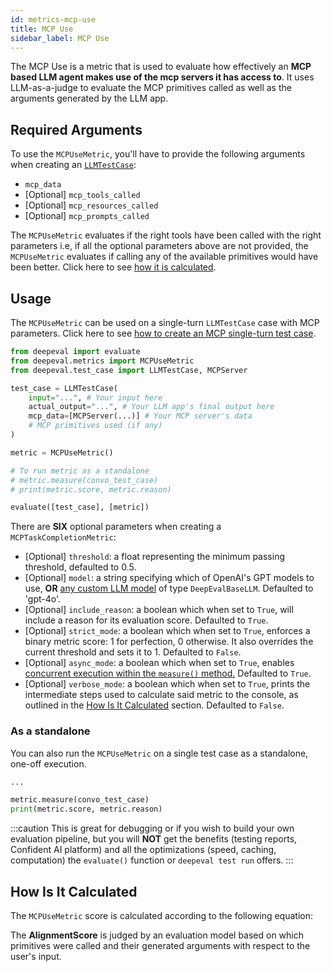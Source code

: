 ```yaml
---
id: metrics-mcp-use
title: MCP Use
sidebar_label: MCP Use
---
```


<head>
  <link rel="canonical" href="https://deepeval.com/docs/metrics-mcp-use" />
</head>


<MetricTagsDisplayer singleTurn={true} referenceless={true} />

The MCP Use is a metric that is used to evaluate how effectively an **MCP based LLM agent makes use of the mcp servers it has access to**. It uses LLM-as-a-judge to evaluate the MCP primitives called as well as the arguments generated by the LLM app.

## Required Arguments

To use the `MCPUseMetric`, you'll have to provide the following arguments when creating an [`LLMTestCase`](https://www.deepeval.com/docs/evaluation-test-cases):

- `mcp_data`
- [Optional] `mcp_tools_called`
- [Optional] `mcp_resources_called`
- [Optional] `mcp_prompts_called`

The `MCPUseMetric` evaluates if the right tools have been called with the right parameters i.e, if all the optional parameters above are not provided, the `MCPUseMetric` evaluates if calling any of the available primitives would have been better. Click here to see [how it is calculated](#how-is-it-calculated).

## Usage

The `MCPUseMetric` can be used on a single-turn `LLMTestCase` case with MCP parameters. Click here to see [how to create an MCP single-turn test case](https://www.deepeval.com/docs/evaluation-mcp#single-turn).

```python
from deepeval import evaluate
from deepeval.metrics import MCPUseMetric
from deepeval.test_case import LLMTestCase, MCPServer

test_case = LLMTestCase(
    input="...", # Your input here
    actual_output="...", # Your LLM app's final output here
    mcp_data=[MCPServer(...)] # Your MCP server's data
    # MCP primitives used (if any)
)

metric = MCPUseMetric()

# To run metric as a standalone
# metric.measure(convo_test_case)
# print(metric.score, metric.reason)

evaluate([test_case], [metric])
```

There are **SIX** optional parameters when creating a `MCPTaskCompletionMetric`:

- [Optional] `threshold`: a float representing the minimum passing threshold, defaulted to 0.5.
- [Optional] `model`: a string specifying which of OpenAI's GPT models to use, **OR** [any custom LLM model](/docs/metrics-introduction#using-a-custom-llm) of type `DeepEvalBaseLLM`. Defaulted to 'gpt-4o'.
- [Optional] `include_reason`: a boolean which when set to `True`, will include a reason for its evaluation score. Defaulted to `True`.
- [Optional] `strict_mode`: a boolean which when set to `True`, enforces a binary metric score: 1 for perfection, 0 otherwise. It also overrides the current threshold and sets it to 1. Defaulted to `False`.
- [Optional] `async_mode`: a boolean which when set to `True`, enables [concurrent execution within the `measure()` method.](/docs/metrics-introduction#measuring-a-metric-in-async) Defaulted to `True`.
- [Optional] `verbose_mode`: a boolean which when set to `True`, prints the intermediate steps used to calculate said metric to the console, as outlined in the [How Is It Calculated](#how-is-it-calculated) section. Defaulted to `False`.

### As a standalone

You can also run the `MCPUseMetric` on a single test case as a standalone, one-off execution.

```python
...

metric.measure(convo_test_case)
print(metric.score, metric.reason)
```

:::caution
This is great for debugging or if you wish to build your own evaluation pipeline, but you will **NOT** get the benefits (testing reports, Confident AI platform) and all the optimizations (speed, caching, computation) the `evaluate()` function or `deepeval test run` offers.
:::

## How Is It Calculated

The `MCPUseMetric` score is calculated according to the following equation:

<Equation formula="\text{MCP Use Score} = \text{AlignmentScore(Primitives Used, Primitives Available)}" />

The **AlignmentScore** is judged by an evaluation model based on which primitives were called and their generated arguments with respect to the user's input.